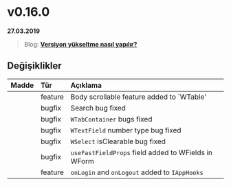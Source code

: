 
# v0.16.0

**27.03.2019**

> Blog: [__Versiyon yükseltme nasıl yapılır?__](/blog/how-to-version-upgrade)

## Değişiklikler

| Madde             | Tür           | Açıklama                                                                                          |
|:------------------|:--------------|:--------------------------------------------------------------------------------------------------|
|                   | feature       | Body scrollable feature added to `WTable'                                                         |
|                   | bugfix        | Search bug fixed                                                                                  |
|                   | bugfix        | `WTabContainer` bugs fixed                                                                        |
|                   | bugfix        | `WTextField` number type bug fixed                                                                |
|                   | bugfix        | `WSelect` isClearable bug fixed                                                                   |
|                   | bugfix        | `useFastFieldProps` field added to WFields in WForm                                               |
|                   | feature       | `onLogin` and `onLogout` added to `IAppHooks`                                                     |

<br/>
<br/>